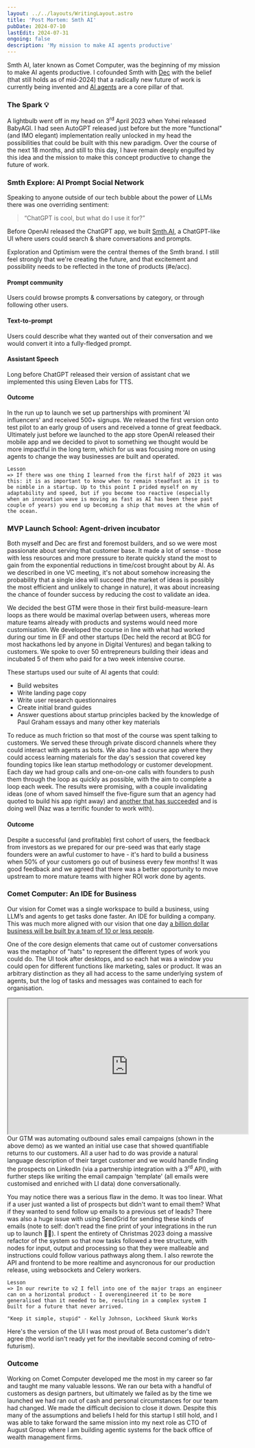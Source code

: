 ```yaml
---
layout: ../../layouts/WritingLayout.astro
title: 'Post Mortem: Smth AI'
pubDate: 2024-07-10
lastEdit: 2024-07-31
ongoing: false
description: 'My mission to make AI agents productive'
---
```


Smth AI, later known as Comet Computer, was the beginning of my mission to make AI agents productive. I cofounded Smth with <a href="https://www.linkedin.com/in/deckickham/" class="hover:text-slate-500">Dec</a> with the belief (that still holds as of mid-2024) that a radically new future of work is currently being invented and <a href="/writing/ai-agents" class="hover:text-slate-500">AI agents</a> are a core pillar of that.

### The Spark 💡

A lightbulb went off in my head on 3<sup>rd</sup> April 2023 when Yohei released BabyAGI. I had seen AutoGPT released just before but the more "functional" (and IMO elegant) implementation really unlocked in my head the possibilities that could be built with this new paradigm. Over the course of the next 18 months, and still to this day, I have remain deeply engulfed by this idea and the mission to make this concept productive to change the future of work.

### Smth Explore: AI Prompt Social Network

Speaking to anyone outside of our tech bubble about the power of LLMs there was one overriding sentiment:

> “ChatGPT is cool, but what do I use it for?”

Before OpenAI released the ChatGPT app, we built [Smth.AI](http://smth.ai/), a ChatGPT-like UI where users could search & share conversations and prompts. 

Exploration and Optimism were the central themes of the Smth brand. I still feel strongly that we're creating the future, and that excitement and possibility needs to be reflected in the tone of products (#e/acc).


<ImageCard
	imageSrc={SmthExploreScreensImage}
	imageAlt="Smth Explore App screens"
	subtitle=""
/>


#### Prompt community

Users could browse prompts & conversations by category, or through following other users. 

<ImageCard
imageSrc={SmthExploreSocialImage}
imageAlt="Smth Explore Prompt"
subtitle=""
/>

#### Text-to-prompt

Users could describe what they wanted out of their conversation and we would convert it into a fully-fledged prompt.

<ImageCard
imageSrc={SmthExplorePromptImage}
imageAlt="Smth Explore Prompt"
subtitle=""
/>

#### Assistant Speech

Long before ChatGPT released their version of assistant chat we implemented this using Eleven Labs for TTS.

<ImageCard
imageSrc={SmthExploreVoiceImage}
imageAlt="Smth Explore Voice Assistant"
subtitle=""
/>

#### Outcome

In the run up to launch we set up partnerships with prominent 'AI influencers' and received 500+ signups. We released the first version onto test pilot to an early group of users and received a tonne of great feedback. Ultimately just before we launched to the app store OpenAI released their mobile app and we decided to pivot to something we thought would be more impactful in the long term, which for us was focusing more on using agents to change the way businesses are built and operated.

```
Lesson
=> If there was one thing I learned from the first half of 2023 it was this: it is as important to know when to remain steadfast as it is to be nimble in a startup. Up to this point I prided myself on my adaptability and speed, but if you become too reactive (especially when an innovation wave is moving as fast as AI has been these past couple of years) you end up becoming a ship that moves at the whim of the ocean.
```


### MVP Launch School: Agent-driven incubator

Both myself and Dec are first and foremost builders, and so we were most passionate about serving that customer base. It made a lot of sense - those with less resources and more pressure to iterate quickly stand the most to gain from the exponential reductions in time/cost brought about by AI. As we described in one VC meeting, it's not about somehow increasing the probability that a single idea will succeed (the market of ideas is possibly the most efficient and unlikely to change in nature), it was about increasing the chance of founder success by reducing the cost to validate an idea.

We decided the best GTM were those in their first build-measure-learn loops as there would be maximal overlap between users, whereas more mature teams already with products and systems would need more customisation. We developed the course in line with what had worked during our time in EF and other startups (Dec held the record at BCG for most hackathons led by anyone in Digital Ventures) and began talking to customers. We spoke to over 50 entrepreneurs building their ideas and incubated 5 of them who paid for a two week intensive course.

These startups used our suite of AI agents that could:

* Build websites
* Write landing page copy
* Write user research questionnaires
* Create initial brand guides
* Answer questions about startup principles backed by the knowledge of Paul Graham essays and many other key materials

To reduce as much friction so that most of the course was spent talking to customers. We served these through private discord channels where they could interact with agents as bots. We also had a course app where they could access learning materials for the day's session that covered key founding topics like lean startup methodology or customer development. Each day we had group calls and one-on-one calls with founders to push them through the loop as quickly as possible, with the aim to complete a loop each week. The results were promising, with a couple invalidating ideas (one of whom saved himself the five-figure sum that an agency had quoted to build his app right away) and <a href="https://www.pathio.co/" rel="norel noreferrer">another that has succeeded</a> and is doing well (Naz was a terrific founder to work with).

<ImageCard
imageSrc={LaunchSchoolImage}
imageAlt="MVP Launch School homepage"
subtitle=""
/>

#### Outcome

Despite a successful (and profitable) first cohort of users, the feedback from investors as we prepared for our pre-seed was that early stage founders were an awful customer to have - it's hard to build a business when 50% of your customers go out of business every few months! It was good feedback and we agreed that there was a better opportunity to move upstream to more mature teams with higher ROI work done by agents.

### Comet Computer: An IDE for Business

Our vision for Comet was a single workspace to build a business, using LLM’s and agents to get tasks done faster. An IDE for building a company. This was much more aligned with our vision that one day <a href="/writing/ai-agents">a billion dollar business will be built by a team of 10 or less people</a>.

One of the core design elements that came out of customer conversations was the metaphor of "hats" to represent the different types of work you could do. The UI took after desktops, and so each hat was a window you could open for different functions like marketing, sales or product. It was an arbitrary distinction as they all had access to the same underlying system of agents, but the log of tasks and messages was contained to each for organisation.

<div className="w-full flex justify-center">
	<iframe width="560" height="315"
			src="https://www.youtube.com/embed/qQfXJkQV4ec?si=DKQwtF1MnG6RJDxV"
			title="YouTube video player"
			allow="accelerometer; autoplay; clipboard-write; encrypted-media; gyroscope; picture-in-picture; web-share"
			referrerPolicy="strict-origin-when-cross-origin"
			allowFullScreen></iframe>
</div>
Our GTM was automating outbound sales email campaigns (shown in the above demo) as we wanted an initial use case that showed quantifiable returns to our customers. All a user had to do was provide a natural language description of their target customer and we would handle finding the prospects on LinkedIn (via a partnership integration with a 3<sup>rd</sup> API), with further steps like writing the email campaign 'template' (all emails were customised and enriched with LI data) done conversationally.

You may notice there was a serious flaw in the demo. It was too linear. What if a user just wanted a list of prospects but didn't want to email them? What if they wanted to send follow up emails to a previous set of leads? There was also a huge issue with using SendGrid for sending these kinds of emails (note to self: don't read the fine print of your integrations in the run up to launch 🤦‍♂️). I spent the entirety of Christmas 2023 doing a massive refactor of the system so that now tasks followed a tree structure, with nodes for input, output and processing so that they were malleable and instructions could follow various pathways along them. I also rewrote the API and frontend to be more realtime and asyncronous for our production release, using websockets and Celery workers. 

```
Lesson
=> In our rewrite to v2 I fell into one of the major traps an engineer can on a horizontal product - I overengineered it to be more generalised than it needed to be, resulting in a complex system I built for a future that never arrived.

"Keep it simple, stupid" - Kelly Johnson, Lockheed Skunk Works
```

<ImageCard
	imageSrc={CometComputerImage}
	imageAlt="Comet Computer"
	subtitle=""
/>

Here's the version of the UI I was most proud of. Beta customer's didn't agree (the world isn't ready yet for the inevitable second coming of retro-futurism).

### Outcome

Working on Comet Computer developed me the most in my career so far and taught me many valuable lessons. We ran our beta with a handful of customers as design partners, but ultimately we failed as by the time we launched we had ran out of cash and personal circumstances for our team had changed. We made the difficult decision to close it down. Despite this many of the assumptions and beliefs I held for this startup I still hold, and I was able to take forward the same mission into my next role as CTO of August Group where I am building agentic systems for the back office of wealth management firms.
